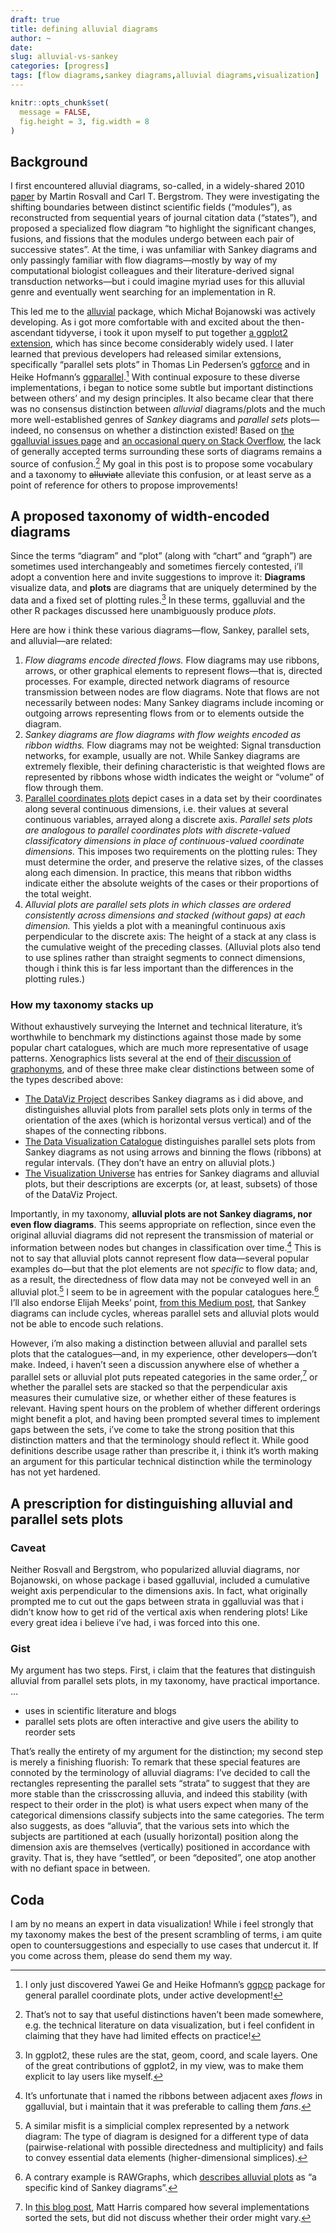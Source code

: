 ```yaml
---
draft: true
title: defining alluvial diagrams
author: ~
date: 
slug: alluvial-vs-sankey
categories: [progress]
tags: [flow diagrams,sankey diagrams,alluvial diagrams,visualization]
---
```


```r
knitr::opts_chunk$set(
  message = FALSE,
  fig.height = 3, fig.width = 8
)
```

## Background

I first encountered alluvial diagrams, so-called, in a widely-shared 2010 [paper](https://journals.plos.org/plosone/article?id=10.1371/journal.pone.0008694) by Martin Rosvall and Carl T. Bergstrom. They were investigating the shifting boundaries between distinct scientific fields ("modules"), as reconstructed from sequential years of journal citation data ("states"), and proposed a specialized flow diagram "to highlight the significant changes, fusions, and fissions that the modules undergo between each pair of successive states". At the time, i was unfamiliar with Sankey diagrams and only passingly familiar with flow diagrams---mostly by way of my computational biologist colleagues and their literature-derived signal transduction networks---but i could imagine myriad uses for this alluvial genre and eventually went searching for an implementation in R.

This led me to the [alluvial](https://github.com/mbojan/alluvial) package, which Michał Bojanowski was actively developing. As i got more comfortable with and excited about the then-ascendant tidyverse, i took it upon myself to put together [a ggplot2 extension](https://github.com/corybrunson/ggalluvial), which has since become considerably widely used. I later learned that previous developers had released similar extensions, specifically "parallel sets plots" in Thomas Lin Pedersen's [ggforce](https://ggforce.data-imaginist.com) and in Heike Hofmann's [ggparallel](https://github.com/heike/ggparallel).[^ggpcp]
With continual exposure to these diverse implementations, i began to notice some subtle but important distinctions between others' and my design principles. It also became clear that there was no consensus distinction between _alluvial_ diagrams/plots and the much more well-established genres of _Sankey_ diagrams and _parallel sets_ plots---indeed, no consensus on whether a distinction existed! Based on [the ggalluvial issues page](https://github.com/corybrunson/ggalluvial/issues) and [an occasional query on Stack Overflow](https://stackoverflow.com/search?q=ggalluvial), the lack of generally accepted terms surrounding these sorts of diagrams remains a source of confusion.[^literature] My goal in this post is to propose some vocabulary and a taxonomy to ~~alluviate~~ alleviate this confusion, or at least serve as a point of reference for others to propose improvements!

[^ggpcp]: I only just discovered Yawei Ge and Heike Hofmann's [ggpcp](https://yaweige.github.io/ggpcp/) package for general parallel coordinate plots, under active development!
[^literature]: That's not to say that useful distinctions haven't been made somewhere, e.g. the technical literature on data visualization, but i feel confident in claiming that they have had limited effects on practice!

## A proposed taxonomy of width-encoded diagrams

Since the terms "diagram" and "plot" (along with "chart" and "graph") are sometimes used interchangeably and sometimes fiercely contested, i'll adopt a convention here and invite suggestions to improve it: **Diagrams** visualize data, and **plots** are diagrams that are uniquely determined by the data and a fixed set of plotting rules.[^layers]
In these terms, ggalluvial and the other R packages discussed here unambiguously produce _plots_.

[^layers]: In ggplot2, these rules are the stat, geom, coord, and scale layers. One of the great contributions of ggplot2, in my view, was to make them explicit to lay users like myself.

Here are how i think these various diagrams---flow, Sankey, parallel sets, and alluvial---are related:

1. _Flow diagrams encode directed flows._ Flow diagrams may use ribbons, arrows, or other graphical elements to represent flows---that is, directed processes. For example, directed network diagrams of resource transmission between nodes are flow diagrams. Note that flows are not necessarily between nodes: Many Sankey diagrams include incoming or outgoing arrows representing flows from or to elements outside the diagram.
2. _Sankey diagrams are flow diagrams with flow weights encoded as ribbon widths._ Flow diagrams may not be weighted: Signal transduction networks, for example, usually are not. While Sankey diagrams are extremely flexible, their defining characteristic is that weighted flows are represented by ribbons whose width indicates the weight or "volume" of flow through them.
3. [Parallel coordinates plots](https://datascience.blog.wzb.eu/2016/09/27/parallel-coordinate-plots-for-discrete-and-categorical-data-in-r-a-comparison/) depict cases in a data set by their coordinates along several continuous dimensions, i.e. their values at several continuous variables, arrayed along a discrete axis. _Parallel sets plots are analogous to parallel coordinates plots with discrete-valued classificatory dimensions in place of continuous-valued coordinate dimensions._ This imposes two requirements on the plotting rules: They must determine the order, and preserve the relative sizes, of the classes along each dimension. In practice, this means that ribbon widths indicate either the absolute weights of the cases or their proportions of the total weight.
4. _Alluvial plots are parallel sets plots in which classes are ordered consistently across dimensions and stacked (without gaps) at each dimension._ This yields a plot with a meaningful continuous axis perpendicular to the discrete axis: The height of a stack at any class is the cumulative weight of the preceding classes. (Alluvial plots also tend to use splines rather than straight segments to connect dimensions, though i think this is far less important than the differences in the plotting rules.)

### How my taxonomy stacks up

Without exhaustively surveying the Internet and technical literature, it's worthwhile to benchmark my distinctions against those made by some popular chart catalogues, which are much more representative of usage patterns. Xenographics lists several at the end of [their discussion of graphonyms](https://xeno.graphics/articles/on-graphonyms-the-importance-of-chart-type-names/), and of these three make clear distinctions between some of the types described above:

* [The DataViz Project](https://datavizproject.com/) describes Sankey diagrams as i did above, and distinguishes alluvial plots from parallel sets plots only in terms of the orientation of the axes (which is horizontal versus vertical) and of the shapes of the connecting ribbons.
* [The Data Visualization Catalogue](https://datavizcatalogue.com) distinguishes parallel sets plots from Sankey diagrams as not using arrows and binning the flows (ribbons) at regular intervals. (They don't have an entry on alluvial plots.)
* [The Visualization Universe](http://visualizationuniverse.com/charts/) has entries for Sankey diagrams and alluvial plots, but their descriptions are excerpts (or, at least, subsets) of those of the DataViz Project.

Importantly, in my taxonomy, **alluvial plots are not Sankey diagrams, nor even flow diagrams**. This seems appropriate on reflection, since even the original alluvial diagrams did not represent the transmission of material or information between nodes but changes in classification over time.[^flows] This is not to say that alluvial plots cannot represent flow data---several popular examples do---but that the plot elements are not _specific_ to flow data; and, as a result, the directedness of flow data may not be conveyed well in an alluvial plot.[^network] I seem to be in agreement with the popular catalogues here.[^rawgraphs]
I'll also endorse Elijah Meeks' point, [from this Medium post](https://medium.com/@Elijah_Meeks/alluvial-charts-and-their-discontents-10a77d55216b), that Sankey diagrams can include cycles, whereas parallel sets and alluvial plots would not be able to encode such relations.

[^network]: A similar misfit is a simplicial complex represented by a network diagram: The type of diagram is designed for a different type of data (pairwise-relational with possible directedness and multiplicity) and fails to convey essential data elements (higher-dimensional simplices).

[^flows]: It's unfortunate that i named the ribbons between adjacent axes _flows_ in ggalluvial, but i maintain that it was preferable to calling them _fans_.

[^rawgraphs]: A contrary example is RAWGraphs, which [describes alluvial plots](https://rawgraphs.io/learning/how-to-make-an-alluvial-diagram/) as "a specific kind of Sankey diagrams".

However, i'm also making a distinction between alluvial and parallel sets plots that the catalogues---and, in my experience, other developers---don't make.
Indeed, i haven't seen a discussion anywhere else of whether a parallel sets or alluvial plot puts repeated categories in the same order,[^order] or whether the parallel sets are stacked so that the perpendicular axis measures their cumulative size, or whether either of these features is relevant.
Having spent hours on the problem of whether different orderings might benefit a plot, and having been prompted several times to implement gaps between the sets, i've come to take the strong position that this distinction matters and that the terminology should reflect it.
While good definitions describe usage rather than prescribe it, i think it's worth making an argument for this particular technical distinction while the terminology has not yet hardened.

[^order]: In [this blog post](https://matthewdharris.com/2017/11/11/a-brief-diversion-into-static-alluvial-sankey-diagrams-in-r/), Matt Harris compared how several implementations sorted the sets, but did not discuss whether their order might vary.

## A prescription for distinguishing alluvial and parallel sets plots

### Caveat

Neither Rosvall and Bergstrom, who popularized alluvial diagrams, nor Bojanowski, on whose package i based ggalluvial, included a cumulative weight axis perpendicular to the dimensions axis. In fact, what originally prompted me to cut out the gaps between strata in ggalluvial was that i didn't know how to get rid of the vertical axis when rendering plots! Like every great idea i believe i've had, i was forced into this one.

### Gist

My argument has two steps. First, i claim that the features that distinguish alluvial from parallel sets plots, in my taxonomy, have practical importance.
...

* uses in scientific literature and blogs
* parallel sets plots are often interactive and give users the ability to reorder sets

That's really the entirety of my argument for the distinction; my second step is merely a finishing fluorish: To remark that these special features are connoted by the terminology of alluvial diagrams: I've decided to call the rectangles representing the parallel sets "strata" to suggest that they are more stable than the crisscrossing alluvia, and indeed this stability (with respect to their order in the plot) is what users expect when many of the categorical dimensions classify subjects into the same categories. The term also suggests, as does "alluvia", that the various sets into which the subjects are partitioned at each (usually horizontal) position along the dimension axis are themselves (vertically) positioned in accordance with gravity. That is, they have "settled", or been "deposited", one atop another with no defiant space in between.

## Coda

I am by no means an expert in data visualization! While i feel strongly that my taxonomy makes the best of the present scrambling of terms, i am quite open to countersuggestions and especially to use cases that undercut it. If you come across them, please do send them my way.
